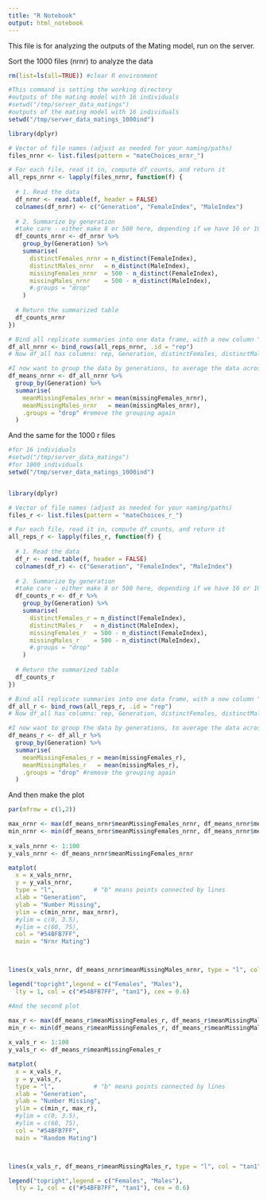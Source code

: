 ```yaml
---
title: "R Notebook"
output: html_notebook
---
```


This file is for analyzing the outputs of the Mating model, run on the server. 

Sort the 1000 files (nrnr) to analyze the data

```r

rm(list=ls(all=TRUE)) #clear R environment

#This command is setting the working directory
#outputs of the mating model with 16 individuals
#setwd("/tmp/server_data_matings")
#outputs of the mating model with 16 individuals
setwd("/tmp/server_data_matings_1000ind")

library(dplyr)

# Vector of file names (adjust as needed for your naming/paths)
files_nrnr <- list.files(pattern = "mateChoices_nrnr_")

# For each file, read it in, compute df_counts, and return it
all_reps_nrnr <- lapply(files_nrnr, function(f) {
  
  # 1. Read the data
  df_nrnr <- read.table(f, header = FALSE)
  colnames(df_nrnr) <- c("Generation", "FemaleIndex", "MaleIndex")
  
  # 2. Summarize by generation
  #take care - either make 8 or 500 here, depending if we have 16 or 1000 individuals!!
  df_counts_nrnr <- df_nrnr %>%
    group_by(Generation) %>%
    summarise(
      distinctFemales_nrnr = n_distinct(FemaleIndex),
      distinctMales_nrnr   = n_distinct(MaleIndex),
      missingFemales_nrnr  = 500 - n_distinct(FemaleIndex),
      missingMales_nrnr    = 500 - n_distinct(MaleIndex),
      #.groups = "drop"
    )
  
  # Return the summarized table
  df_counts_nrnr
})

# Bind all replicate summaries into one data frame, with a new column "rep" indicating which replicate
df_all_nrnr <- bind_rows(all_reps_nrnr, .id = "rep") 
# Now df_all has columns: rep, Generation, distinctFemales, distinctMales, missingFemales, missingMales

#I now want to group the data by generations, to average the data across all replicates for each generation. 
df_means_nrnr <- df_all_nrnr %>%
  group_by(Generation) %>%
  summarise(
    meanMissingFemales_nrnr = mean(missingFemales_nrnr),
    meanMissingMales_nrnr   = mean(missingMales_nrnr),
    .groups = "drop" #remove the grouping again
  )


```


And the same for the 1000 r files
```r
#for 16 individuals
#setwd("/tmp/server_data_matings")
#for 1000 individuals
setwd("/tmp/server_data_matings_1000ind")


library(dplyr)

# Vector of file names (adjust as needed for your naming/paths)
files_r <- list.files(pattern = "mateChoices_r_")

# For each file, read it in, compute df_counts, and return it
all_reps_r <- lapply(files_r, function(f) {
  
  # 1. Read the data
  df_r <- read.table(f, header = FALSE)
  colnames(df_r) <- c("Generation", "FemaleIndex", "MaleIndex")
  
  # 2. Summarize by generation
  #take care - either make 8 or 500 here, depending if we have 16 or 1000 individuals!!
  df_counts_r <- df_r %>%
    group_by(Generation) %>%
    summarise(
      distinctFemales_r = n_distinct(FemaleIndex),
      distinctMales_r   = n_distinct(MaleIndex),
      missingFemales_r  = 500 - n_distinct(FemaleIndex),
      missingMales_r    = 500 - n_distinct(MaleIndex),
      #.groups = "drop"
    )
  
  # Return the summarized table
  df_counts_r
})

# Bind all replicate summaries into one data frame, with a new column "rep" indicating which replicate
df_all_r <- bind_rows(all_reps_r, .id = "rep") 
# Now df_all has columns: rep, Generation, distinctFemales, distinctMales, missingFemales, missingMales

#I now want to group the data by generations, to average the data across all replicates for each generation. 
df_means_r <- df_all_r %>%
  group_by(Generation) %>%
  summarise(
    meanMissingFemales_r = mean(missingFemales_r),
    meanMissingMales_r   = mean(missingMales_r),
    .groups = "drop" #remove the grouping again
  )

```




And then make the plot

```r

par(mfrow = c(1,2))

max_nrnr <- max(df_means_nrnr$meanMissingFemales_nrnr, df_means_nrnr$meanMissingMales_nrnr)
min_nrnr <- min(df_means_nrnr$meanMissingFemales_nrnr, df_means_nrnr$meanMissingMales_nrnr)
  
x_vals_nrnr <- 1:100
y_vals_nrnr <- df_means_nrnr$meanMissingFemales_nrnr

matplot(
  x = x_vals_nrnr,
  y = y_vals_nrnr,
  type = "l",           # "b" means points connected by lines
  xlab = "Generation",
  ylab = "Number Missing", 
  ylim = c(min_nrnr, max_nrnr),
  #ylim = c(0, 3.5),
  #ylim = c(60, 75),
  col = "#54BFB7FF", 
  main = "Nrnr Mating")



lines(x_vals_nrnr, df_means_nrnr$meanMissingMales_nrnr, type = "l", col = "tan1")

legend("topright",legend = c("Females", "Males"),
  lty = 1, col = c("#54BFB7FF", "tan1"), cex = 0.6)

#And the second plot

max_r <- max(df_means_r$meanMissingFemales_r, df_means_r$meanMissingMales_r)
min_r <- min(df_means_r$meanMissingFemales_r, df_means_r$meanMissingMales_r)
  
x_vals_r <- 1:100
y_vals_r <- df_means_r$meanMissingFemales_r

matplot(
  x = x_vals_r,
  y = y_vals_r,
  type = "l",           # "b" means points connected by lines
  xlab = "Generation",
  ylab = "Number Missing", 
  ylim = c(min_r, max_r),
  #ylim = c(0, 3.5),
  #ylim = c(60, 75),
  col = "#54BFB7FF", 
  main = "Random Mating")



lines(x_vals_r, df_means_r$meanMissingMales_r, type = "l", col = "tan1")

legend("topright",legend = c("Females", "Males"),
  lty = 1, col = c("#54BFB7FF", "tan1"), cex = 0.6)





```

